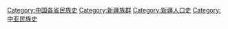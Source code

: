 [[Category:中国各省民族史|Category:中国各省民族史]]
[[Category:新疆族群|Category:新疆族群]]
[[Category:新疆人口史|Category:新疆人口史]]
[[Category:中亚民族史|Category:中亚民族史]]